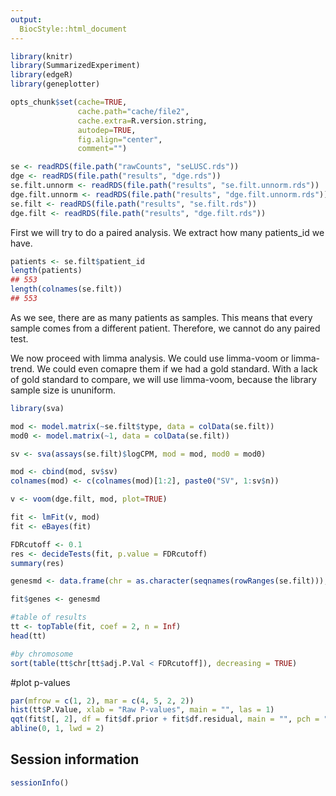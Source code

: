 ```yaml
---
output:
  BiocStyle::html_document
---
```



```r
library(knitr)
library(SummarizedExperiment)
library(edgeR)
library(geneplotter)

opts_chunk$set(cache=TRUE,
               cache.path="cache/file2",
               cache.extra=R.version.string,
               autodep=TRUE,
               fig.align="center",
               comment="")

se <- readRDS(file.path("rawCounts", "seLUSC.rds"))
dge <- readRDS(file.path("results", "dge.rds"))
se.filt.unnorm <- readRDS(file.path("results", "se.filt.unnorm.rds"))
dge.filt.unnorm <- readRDS(file.path("results", "dge.filt.unnorm.rds"))
se.filt <- readRDS(file.path("results", "se.filt.rds"))
dge.filt <- readRDS(file.path("results", "dge.filt.rds"))
```

First we will try to do a paired analysis. We extract how many patients_id we have.

```r
patients <- se.filt$patient_id
length(patients)
## 553
length(colnames(se.filt))
## 553
```

As we see, there are as many patients as samples. This means that every sample comes from a different patient. Therefore, we cannot do any paired test. 

We now proceed with limma analysis. We could use limma-voom or limma-trend. We could even comapre them if we had a gold standard. With a lack of gold standard to compare, we will use limma-voom, because the library sample size is ununiform.


```r
library(sva)

mod <- model.matrix(~se.filt$type, data = colData(se.filt))
mod0 <- model.matrix(~1, data = colData(se.filt))

sv <- sva(assays(se.filt)$logCPM, mod = mod, mod0 = mod0)

mod <- cbind(mod, sv$sv)
colnames(mod) <- c(colnames(mod)[1:2], paste0("SV", 1:sv$n))

v <- voom(dge.filt, mod, plot=TRUE)

fit <- lmFit(v, mod)
fit <- eBayes(fit)

FDRcutoff <- 0.1
res <- decideTests(fit, p.value = FDRcutoff)
summary(res)

genesmd <- data.frame(chr = as.character(seqnames(rowRanges(se.filt))), symbol = rowData(se.filt)[, 1], stringsAsFactors = FALSE)

fit$genes <- genesmd

#table of results
tt <- topTable(fit, coef = 2, n = Inf)
head(tt)

#by chromosome
sort(table(tt$chr[tt$adj.P.Val < FDRcutoff]), decreasing = TRUE)
```

#plot p-values

```r
par(mfrow = c(1, 2), mar = c(4, 5, 2, 2))
hist(tt$P.Value, xlab = "Raw P-values", main = "", las = 1)
qqt(fit$t[, 2], df = fit$df.prior + fit$df.residual, main = "", pch = ".", cex = 3)
abline(0, 1, lwd = 2)
```


## Session information

```r
sessionInfo()
```